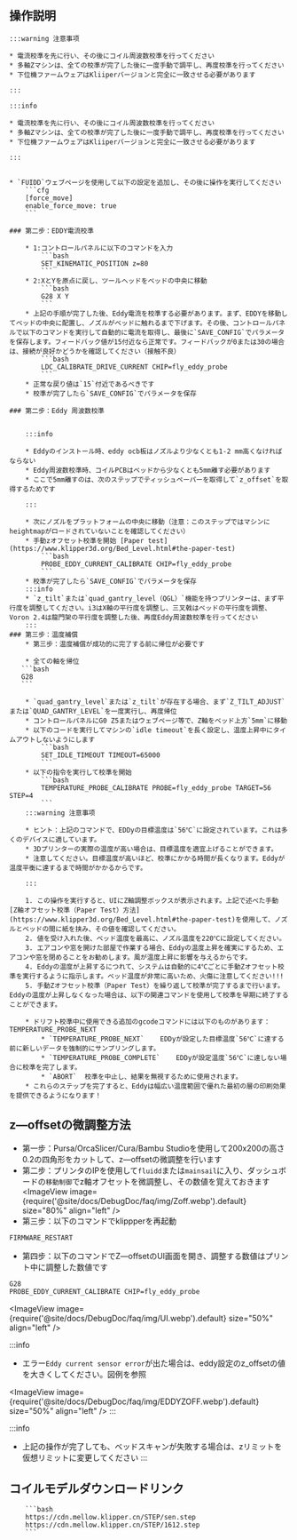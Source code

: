 ## 操作説明

    :::warning 注意事项

    * 電流校準を先に行い、その後にコイル周波数校準を行ってください
    * 多軸Zマシンは、全ての校準が完了した後に一度手動で調平し、再度校準を行ってください
    * 下位機ファームウェアはKliiperバージョンと完全に一致させる必要があります

    :::

    :::info

    * 電流校準を先に行い、その後にコイル周波数校準を行ってください
    * 多軸Zマシンは、全ての校準が完了した後に一度手動で調平し、再度校準を行ってください
    * 下位機ファームウェアはKliiperバージョンと完全に一致させる必要があります

    :::


    * `FUIDD`ウェブページを使用して以下の設定を追加し、その後に操作を実行してください
        ```cfg
        [force_move]
        enable_force_move: true
        ```

    ### 第二步：EDDY電流校準

        * 1:コントロールパネルに以下のコマンドを入力
            ```bash
            SET_KINEMATIC_POSITION z=80
            ```
        * 2:XとYを原点に戻し、ツールヘッドをベッドの中央に移動
            ```bash
            G28 X Y
            ```
        * 上記の手順が完了した後、Eddy電流を校準する必要があります。まず、EDDYを移動してベッドの中央に配置し、ノズルがベッドに触れるまで下げます。その後、コントロールパネルで以下のコマンドを実行して自動的に電流を取得し、最後に`SAVE_CONFIG`でパラメータを保存します。フィードバック値が15付近なら正常です。フィードバックが0または30の場合は、接続が良好かどうかを確認してください（接触不良）
            ```bash
            LDC_CALIBRATE_DRIVE_CURRENT CHIP=fly_eddy_probe
            ```
        * 正常な戻り値は`15`付近であるべきです
        * 校準が完了したら`SAVE_CONFIG`でパラメータを保存

    ### 第二步：Eddy 周波数校準


        :::info

        * Eddyのインストール時、eddy ocb板はノズルより少なくとも1-2 mm高くなければならない
        * Eddy周波数校準時、コイルPCBはベッドから少なくとも5mm離す必要があります
        * ここで5mm離すのは、次のステップでティッシュペーパーを取得して`z_offset`を取得するためです

        :::

        * 次にノズルをプラットフォームの中央に移動（注意：このステップではマシンにheightmapがロードされていないことを確認してください）
        * 手動zオフセット校準を開始 [Paper test](https://www.klipper3d.org/Bed_Level.html#the-paper-test)
            ```bash
            PROBE_EDDY_CURRENT_CALIBRATE CHIP=fly_eddy_probe
            ```
        * 校準が完了したら`SAVE_CONFIG`でパラメータを保存
        :::info
        * `z_tilt`または`quad_gantry_level（QGL）`機能を持つプリンターは、まず平行度を調整してください。i3はX軸の平行度を調整し、三叉戟はベッドの平行度を調整、Voron 2.4は龍門架の平行度を調整した後、再度Eddy周波数校準を行ってください
        :::
    ### 第三步：温度補償
        * 第三步：温度補償が成功的に完了する前に帰位が必要です

        * 全ての軸を帰位
       ```bash
       G28
       ```

        * `quad_gantry_level`または`z_tilt`が存在する場合、まず`Z_TILT_ADJUST`または`QUAD_GANTRY_LEVEL`を一度実行し、再度帰位
        * コントロールパネルにG0 Z5またはウェブページ等で、Z軸をベッド上方`5mm`に移動
        * 以下のコードを実行してマシンの`idle timeout`を長く設定し、温度上昇中にタイムアウトしないようにします
            ```bash
            SET_IDLE_TIMEOUT TIMEOUT=65000
            ```
        * 以下の指令を実行して校準を開始
            ```bash
            TEMPERATURE_PROBE_CALIBRATE PROBE=fly_eddy_probe TARGET=56 STEP=4
            ```
        :::warning 注意事项

        * ヒント：上記のコマンドで、EDDyの目標温度は`56℃`に設定されています。これは多くのデバイスに適しています。
        * 3Dプリンターの実際の温度が高い場合は、目標温度を適宜上げることができます。
        * 注意してください。目標温度が高いほど、校準にかかる時間が長くなります。Eddyが温度平衡に達するまで時間がかかるからです。

        :::
    
        1. この操作を実行すると、UIにZ軸調整ボックスが表示されます。上記で述べた手動 [Z軸オフセット校準（Paper Test）方法](https://www.klipper3d.org/Bed_Level.html#the-paper-test)を使用して、ノズルとベッドの間に紙を挟み、その値を確認してください。
        2. 値を受け入れた後、ベッド温度を最高に、ノズル温度を220℃に設定してください。
        3. エアコンや窓を開けた部屋で作業する場合、Eddyの温度上昇を確実にするため、エアコンや窓を閉めることをお勧めします。風が温度上昇に影響を与えるからです。
        4. Eddyの温度が上昇するにつれて、システムは自動的に4℃ごとに手動Zオフセット校準を実行するように指示します。ベッド温度が非常に高いため、火傷に注意してください!!!
        5. 手動Zオフセット校準（Paper Test）を繰り返して校準が完了するまで行います。Eddyの温度が上昇しなくなった場合は、以下の関連コマンドを使用して校準を早期に終了することができます。
        
        * ドリフト校準中に使用できる追加のgcodeコマンドには以下のものがあります：TEMPERATURE_PROBE_NEXT
            * `TEMPERATURE_PROBE_NEXT`    EDDyが設定した目標温度`56℃`に達する前に新しいデータを強制的にサンプリングします。
            * `TEMPERATURE_PROBE_COMPLETE`    EDDyが設定温度`56℃`に達しない場合に校準を完了します。
            * `ABORT`  校準を中止し、結果を無視するために使用されます。
        * これらのステップを完了すると、Eddyは幅広い温度範囲で優れた最初の層の印刷効果を提供できるようになります！


## z—offsetの微調整方法
* 第一步：Pursa/OrcaSlicer/Cura/Bambu Studioを使用して200x200の高さ0.2の四角形をカットして、z—offsetの微調整を行います
* 第二步：プリンタのIPを使用して`fluidd`または`mainsail`に入り、ダッシュボードの`移動制御`でz軸オフセットを微調整し、その数値を覚えておきます
<ImageView image={require('@site/docs/DebugDoc/faq/img/Zoff.webp').default} size="80%" align="left" />
* 第三步：以下のコマンドでklippperを再起動
```bash
FIRMWARE_RESTART
```
* 第四步：以下のコマンドでZ—offsetのUI画面を開き、調整する数値はプリント中に調整した数値です
```bash
G28
PROBE_EDDY_CURRENT_CALIBRATE CHIP=fly_eddy_probe
```
<ImageView image={require('@site/docs/DebugDoc/faq/img/UI.webp').default} size="50%" align="left" />

:::info
* エラー`Eddy current sensor error`が出た場合は、eddy設定のz_offsetの値を大きくしてください。図例を参照

<ImageView image={require('@site/docs/DebugDoc/faq/img/EDDYZOFF.webp').default} size="50%" align="left" />
:::

:::info
 * 上記の操作が完了しても、ベッドスキャンが失敗する場合は、zリミットを仮想リミットに変更してください
:::


## コイルモデルダウンロードリンク

        ```bash
        https://cdn.mellow.klipper.cn/STEP/sen.step
        https://cdn.mellow.klipper.cn/STEP/1612.step
        ```